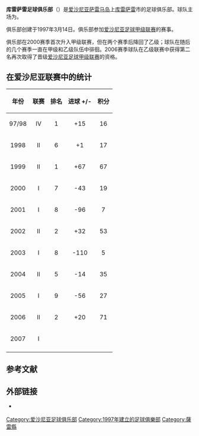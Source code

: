 {{NoteTA
|G1=足球
}}
{{Infobox football club
| clubname   = 庫雷薩雷
| image      = [[File:Kuressaare.gif|180px]]
| fullname   = 库雷萨雷足球俱乐部<br/>{{lang|et|FC Kuressaare}}
| founded    = 1997年
| city       = [[库雷萨雷|库雷萨雷]]
| ground     = {{le|库雷萨雷市体育场|Kuressaare linnastaadion}}<ref name="Staadion"/>
| capacity   = 2,000
| chrtitle   = 主席
| chairman   = Priit Penu
| mgrtitle   = 总教练
| manager    = Roman Kožuhhovski
| league     = [[愛沙尼亞足球甲級聯賽|愛沙尼亞足球甲級聯賽]]
| season     = 2021
| position   = 愛沙甲，第 7 位
| website    = https://fckuressaare.ee/
| shirtsupplier  =
| shirtsponsors  =
| pattern_la1 = _leyton1819a | pattern_b1  = _leyton1819a | pattern_ra1 = _leyton1819a | pattern_sh1 = | pattern_so1 = 
| leftarm1 = FFDD00 | body1 = FFDD00 | rightarm1 = FFDD00 | shorts1 = FFDD00 | socks1 = FFDD00
| pattern_la2 =  | pattern_b2  = _nikepark2021ht| pattern_ra2 =  | pattern_sh2 = | pattern_so2 = 
| leftarm2 = 08E8DE| body2 = 08E8DE| rightarm2 = 08E8DE| shorts2 = 08E8DE| socks2 = 08E8DE
}}
'''库雷萨雷足球俱乐部'''（{{lang-et|FC Kuressaare}}）是[[爱沙尼亚|爱沙尼亚]][[萨雷马岛|萨雷马岛]]上[[库雷萨雷|库雷萨雷]]市的足球俱乐部。球队主场为{{le|库雷萨雷市体育场|Kuressaare linnastaadion}}。

俱乐部创建于1997年3月14日。俱乐部参加[[爱沙尼亚足球甲级联赛|爱沙尼亚足球甲级联赛]]的赛事。

俱乐部在2000赛季首次升入甲级联赛，但在两个赛季后降回了乙级；球队在随后的几个赛季一直在甲级和乙级队伍中徘徊。2006赛季球队在乙级联赛中获得第二名再次取得了晋级[[爱沙尼亚足球甲级联赛|爱沙尼亚足球甲级联赛]]的资格。

== 在爱沙尼亚联赛中的统计 ==

{| class="wikitable"
!年份 !!联赛 !!排名 !!进球 +/- !!积分
|-
|<center>97/98</center> || <center>IV<center> || <center>1</center> || <center>+15</center> || <center>16</center> 
|-
|<center>1998</center> || <center>II<center> || <center>6</center> || <center>+1</center> || <center>17</center> 
|-
|<center>1999</center> || <center>II<center> || <center>1</center> || <center>+67</center> || <center>67</center> 
|-
|<center>2000</center> || <center>I<center> || <center>7</center> || <center>-43</center> || <center>19</center> 
|-
|<center>2001</center> || <center>I<center> || <center>8</center> || <center>-96</center> || <center>7</center> 
|-
|<center>2002</center> || <center>II<center> || <center>2</center> || <center>+32</center> || <center>53</center> 
|-
|<center>2003</center> || <center>I<center> || <center>8</center> || <center>-110</center> || <center>5</center> 
|-
|<center>2004</center> || <center>II<center> || <center>5</center> || <center>-14</center> || <center>35</center> 
|-
|<center>2005</center> || <center>I<center> || <center>9</center> || <center>-56</center> || <center>27</center> 
|-
|<center>2006</center> || <center>II<center> || <center>2</center> || <center>+20</center> || <center>71</center> 
|-
|<center>2007</center> || <center>I<center> || <center></center> || <center></center> || <center></center> 
|-
|}

== 参考文献 ==
{{Reflist|refs=
<ref name="Staadion">{{cite web | url = https://fckuressaare.ee/kontakt/staadion/ | title = Staadion | language = et | publisher = FC Kuressaare | accessdate = 2021-12-22 | archive-date = 2021-12-22 | archive-url = https://web.archive.org/web/20211222212836/https://fckuressaare.ee/kontakt/staadion/ | dead-url = no }}</ref>
}}

== 外部链接 ==
{{Commonscat|FC Kuressaare}}
* {{Official website|https://fckuressaare.ee/}} {{et icon}}

{{Meistriliiga}}

[[Category:爱沙尼亚足球俱乐部|Category:爱沙尼亚足球俱乐部]]
[[Category:1997年建立的足球俱樂部|Category:1997年建立的足球俱樂部]]
[[Category:薩雷縣|Category:薩雷縣]]